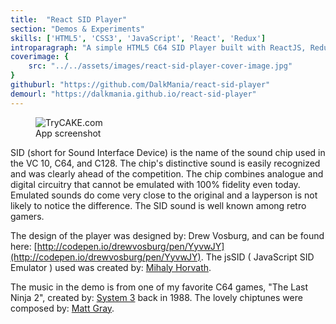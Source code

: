 ```yaml
---
title:  "React SID Player"
section: "Demos & Experiments"
skills: ['HTML5', 'CSS3', 'JavaScript', 'React', 'Redux']
introparagraph: "A simple HTML5 C64 SID Player built with ReactJS, Redux, and CSS3. With the help of Create-React-App, this was a learning exercise for me to get into and play around with React and Redux."
coverimage: {
    src: "../../assets/images/react-sid-player-cover-image.jpg"
}
githuburl: "https://github.com/DalkMania/react-sid-player"
demourl: "https://dalkmania.github.io/react-sid-player"
---
```


<figure class="figure figure--center">
    <img src="../../assets/images/react-sid-player-screenshot.jpg" alt="TryCAKE.com" />
    <figcaption class="figure__caption">
        App screenshot
    </figcaption>
</figure>

SID (short for Sound Interface Device) is the name of the sound chip used in the VC 10, C64, and C128.  The chip's distinctive sound is easily recognized and was clearly ahead of the competition. The chip combines analogue and digital circuitry that cannot be emulated with 100% fidelity even today. Emulated sounds do come very close to the original and a layperson is not likely to notice the difference. The SID sound is well known among retro gamers.

The design of the player was designed by: Drew Vosburg, and can be found here:
[http://codepen.io/drewvosburg/pen/YyvwJY](http://codepen.io/drewvosburg/pen/YyvwJY). The jsSID ( JavaScript SID Emulator ) used was created by: [Mihaly Horvath](http://hermit.sidrip.com).

The music in the demo is from one of my favorite C64 games, "The Last Ninja 2", created by: [System 3](http://www.system3.com) back in 1988. The lovely chiptunes were composed by: [Matt Gray](https://www.facebook.com/MattGrayC64).
